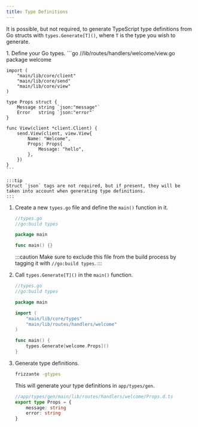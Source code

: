 ```yaml
---
title: Type Definitions
---
```



It is possible, but not required, to generate TypeScript type definitions from Go structs with `types.Generate[T]()`, where `T` is the type you wish to generate.


<Steps>
1. Define your Go types.
    ```go
    //lib/routes/handlers/welcome/view.go
    package welcome

    import (
        "main/lib/core/client"
        "main/lib/core/send"
        "main/lib/core/view"
    )

    type Props struct {
        Message string `json:"message"`
        Error   string `json:"error"`
    }

    func View(client *client.Client) {
        send.View(client, view.View{
            Name: "Welcome",
            Props: Props{
                Message: "hello",
            },
        })
    }
    ```

    :::tip
    Struct `json` tags are not required, but if present, they will be taken into account when generating type definitions.
    :::

1. Create a new `types.go` file and define the `main()` function in it.
    ```go
    //types.go
    //go:build types

    package main

    func main() {}
    ```

    :::caution
    Make sure to exclude this file from the build process by tagging it with `//go:build types`.
    :::
1. Call `types.Generate[T]()` in the `main()` function.
    ```go
    //types.go
    //go:build types

    package main

    import (
        "main/lib/core/types"
        "main/lib/routes/handlers/welcome"
    )

    func main() {
        types.Generate[welcome.Props]()
    }
    ```
1. Generate type definitions.
    ```sh
    frizzante -gtypes
    ```
    This will generate your type definitions in `app/types/gen`.

    ```ts
    //app/types/gen/main/lib/routes/handlers/welcome/Props.d.ts
    export type Props = {
        message: string
        error: string
    }
    ```
</Steps>
